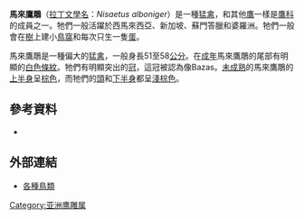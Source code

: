 {{Speciesbox
| name = 马来鹰鵰
| status = LC
| genus = Nisaetus
| species = alboniger
| authority = ([[愛德華·布萊思|Blyth]], 1845)
}}

'''馬來鷹鵰'''（[[拉丁文|拉丁文]][[學名|學名]]：''Nisaetus alboniger''）是一種[[猛禽|猛禽]]，和其他[[鷹|鷹]]一樣是[[鷹科|鷹科]]的成員之一。牠們一般活躍於西馬來西亞、新加坡、蘇門答臘和婆羅洲。牠們一般會在[[樹|樹]]上建小[[鳥窩|鳥窩]]和每次只生一隻[[蛋|蛋]]。

馬來鷹鵰是一種偏大的[[猛禽|猛禽]]，一般身長51至58[[公分|公分]]。在[[成年|成年]]馬來鷹鵰的尾部有明顯的[[白色|白色]][[條紋|條紋]]。牠們有明顯突出的[[冠|冠]]，這冠被認為像Bazas。[[未成熟|未成熟]]的馬來鷹鵰的[[上半身|上半身]]呈[[棕色|棕色]]，而牠們的[[頭|頭]]和[[下半身|下半身]]都呈[[淺棕色|淺棕色]]。

== 參考資料 ==
* {{IUCN2006|assessors=國際雀鳥聯盟|year=2004年|id=49467|title=馬來鷹鵰|downloaded=2007年2月8日}}

== 外部連結 ==
* [http://www.birdlife.org/datazone/species/index.html?action=SpcHTMDetails.asp&sid=3553&m=0 各種鳥類] {{Wayback|url=http://www.birdlife.org/datazone/species/index.html?action=SpcHTMDetails.asp&sid=3553&m=0 |date=20070929141326 }}
{{Taxonbar|from=Q2719771}}

[[Category:亚洲鹰雕属|Category:亚洲鹰雕属]]


{{Falconiformes-stub}}